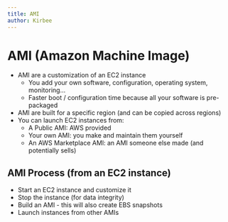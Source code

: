 ```yaml
---
title: AMI
author: Kirbee
---
```

# AMI (Amazon Machine Image)
- AMI are a customization of an EC2 instance
    - You add your own software, configuration, operating system, monitoring...
    - Faster boot / configuration time because all your software is pre-packaged
- AMI are built for a specific region (and can be copied across regions)
- You can launch EC2 instances from:
    - A Public AMI: AWS provided
    - Your own AMI: you make and maintain them yourself
    - An AWS Marketplace AMl: an AMI someone else made (and potentially sells)

## AMI Process (from an EC2 instance)
- Start an EC2 instance and customize it
- Stop the instance (for data integrity)
- Build an AMI - this will also create EBS snapshots
- Launch instances from other AMIs